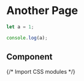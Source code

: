 # Another Page

```js filename="demo.js" {3} copy
let a = 1;

console.log(a);
```

## Component


{/* Import CSS modules */}

[//]: # (import styles from '../components/counters.module.css')
[//]: # ()
[//]: # (export const Counter = &#40;&#41; => {)
[//]: # (  const [count, setCount] = useState&#40;0&#41;;)
[//]: # (  return &#40;)
[//]: # (    <div>)
[//]: # (      <button onClick={&#40;&#41; => setCount&#40;count + 1&#41;} className={styles.counter}>Clicked {count} times</button>)
[//]: # (    </div>)
[//]: # (  &#41;;)
[//]: # (};)
[//]: # ()
[//]: # (<Counter/>)
[//]: # ()
[//]: # (## External Component)

[//]: # ()
[//]: # (import Counters from '../components/counters')

[//]: # ()
[//]: # (<Counters />)
